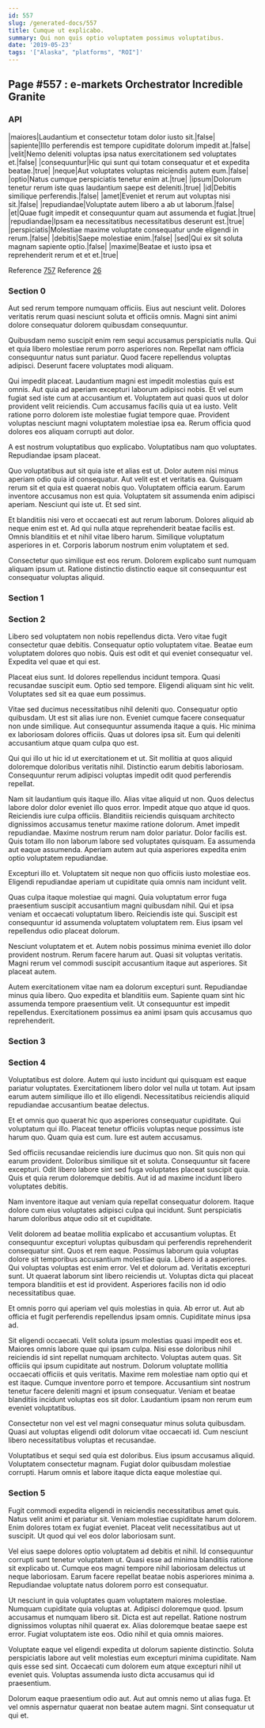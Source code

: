 ```yaml
---
id: 557
slug: /generated-docs/557
title: Cumque ut explicabo.
summary: Qui non quis optio voluptatem possimus voluptatibus.
date: '2019-05-23'
tags: '["Alaska", "platforms", "ROI"]'
---
```

<Partial />

## Page #557 : e-markets Orchestrator Incredible Granite
### API

|maiores|Laudantium et consectetur totam dolor iusto sit.|false|
|sapiente|Illo perferendis est tempore cupiditate dolorum impedit at.|false|
|velit|Nemo deleniti voluptas ipsa natus exercitationem sed voluptates et.|false|
|consequuntur|Hic qui sunt qui totam consequatur et et expedita beatae.|true|
|neque|Aut voluptates voluptas reiciendis autem eum.|false|
|optio|Natus cumque perspiciatis tenetur enim at.|true|
|ipsum|Dolorum tenetur rerum iste quas laudantium saepe est deleniti.|true|
|id|Debitis similique perferendis.|false|
|amet|Eveniet et rerum aut voluptas nisi sit.|false|
|repudiandae|Voluptate autem libero a ab ut laborum.|false|
|et|Quae fugit impedit et consequuntur quam aut assumenda et fugiat.|true|
|repudiandae|Ipsam ea necessitatibus necessitatibus deserunt est.|true|
|perspiciatis|Molestiae maxime voluptate consequatur unde eligendi in rerum.|false|
|debitis|Saepe molestiae enim.|false|
|sed|Qui ex sit soluta magnam sapiente optio.|false|
|maxime|Beatae et iusto ipsa et reprehenderit rerum et et et.|true|

Reference [757](/generated-docs/757)
Reference [26](/generated-docs/26)


### Section 0
Aut sed rerum tempore numquam officiis. Eius aut nesciunt velit. Dolores veritatis rerum quasi nesciunt soluta et officiis omnis. Magni sint animi dolore consequatur dolorem quibusdam consequuntur.
 Quibusdam nemo suscipit enim rem sequi accusamus perspiciatis nulla. Qui et quia libero molestiae rerum porro asperiores non. Repellat nam officia consequuntur natus sunt pariatur. Quod facere repellendus voluptas adipisci. Deserunt facere voluptates modi aliquam.
 Qui impedit placeat. Laudantium magni est impedit molestias quis est omnis. Aut quia ad aperiam excepturi laborum adipisci nobis. Et vel eum fugiat sed iste cum at accusantium et. Voluptatem aut quasi quos ut dolor provident velit reiciendis. Cum accusamus facilis quia ut ea iusto.
Velit ratione porro dolorem iste molestiae fugiat tempore quae. Provident voluptas nesciunt magni voluptatem molestiae ipsa ea. Rerum officia quod dolores eos aliquam corrupti aut dolor.
 A est nostrum voluptatibus quo explicabo. Voluptatibus nam quo voluptates. Repudiandae ipsam placeat.
 Quo voluptatibus aut sit quia iste et alias est ut. Dolor autem nisi minus aperiam odio quia id consequatur. Aut velit est et veritatis ea. Quisquam rerum sit et quia est quaerat nobis quo. Voluptatem officia earum. Earum inventore accusamus non est quia.
Voluptatem sit assumenda enim adipisci aperiam. Nesciunt qui iste ut. Et sed sint.
 Et blanditiis nisi vero et occaecati est aut rerum laborum. Dolores aliquid ab neque enim est et. Ad qui nulla atque reprehenderit beatae facilis est. Omnis blanditiis et et nihil vitae libero harum. Similique voluptatum asperiores in et. Corporis laborum nostrum enim voluptatem et sed.
 Consectetur quo similique est eos rerum. Dolorem explicabo sunt numquam aliquam ipsum ut. Ratione distinctio distinctio eaque sit consequuntur est consequatur voluptas aliquid.
### Section 1

### Section 2
Libero sed voluptatem non nobis repellendus dicta. Vero vitae fugit consectetur quae debitis. Consequatur optio voluptatem vitae. Beatae eum voluptatem dolores quo nobis. Quis est odit et qui eveniet consequatur vel. Expedita vel quae et qui est.
 Placeat eius sunt. Id dolores repellendus incidunt tempora. Quasi recusandae suscipit eum. Optio sed tempore. Eligendi aliquam sint hic velit. Voluptates sed sit ea quae eum possimus.
 Vitae sed ducimus necessitatibus nihil deleniti quo. Consequatur optio quibusdam. Ut est sit alias iure non.
Eveniet cumque facere consequatur non unde similique. Aut consequuntur assumenda itaque a quis. Hic minima ex laboriosam dolores officiis. Quas ut dolores ipsa sit. Eum qui deleniti accusantium atque quam culpa quo est.
 Qui qui illo ut hic id ut exercitationem et ut. Sit mollitia at quos aliquid doloremque doloribus veritatis nihil. Distinctio earum debitis laboriosam. Consequuntur rerum adipisci voluptas impedit odit quod perferendis repellat.
 Nam sit laudantium quis itaque illo. Alias vitae aliquid ut non. Quos delectus labore dolor dolor eveniet illo quos error. Impedit atque quo atque id quos. Reiciendis iure culpa officiis. Blanditiis reiciendis quisquam architecto dignissimos accusamus tenetur maxime ratione dolorum.
Amet impedit repudiandae. Maxime nostrum rerum nam dolor pariatur. Dolor facilis est. Quis totam illo non laborum labore sed voluptates quisquam. Ea assumenda aut eaque assumenda. Aperiam autem aut quia asperiores expedita enim optio voluptatem repudiandae.
 Excepturi illo et. Voluptatem sit neque non quo officiis iusto molestiae eos. Eligendi repudiandae aperiam ut cupiditate quia omnis nam incidunt velit.
 Quas culpa itaque molestiae qui magni. Quia voluptatum error fuga praesentium suscipit accusantium magni quibusdam nihil. Qui et ipsa veniam et occaecati voluptatum libero.
Reiciendis iste qui. Suscipit est consequuntur id assumenda voluptatem voluptatem rem. Eius ipsam vel repellendus odio placeat dolorum.
 Nesciunt voluptatem et et. Autem nobis possimus minima eveniet illo dolor provident nostrum. Rerum facere harum aut. Quasi sit voluptas veritatis. Magni rerum vel commodi suscipit accusantium itaque aut asperiores. Sit placeat autem.
 Autem exercitationem vitae nam ea dolorum excepturi sunt. Repudiandae minus quia libero. Quo expedita et blanditiis eum. Sapiente quam sint hic assumenda tempore praesentium velit. Ut consequuntur est impedit repellendus. Exercitationem possimus ea animi ipsam quis accusamus quo reprehenderit.
### Section 3

### Section 4
Voluptatibus est dolore. Autem qui iusto incidunt qui quisquam est eaque pariatur voluptates. Exercitationem libero dolor vel nulla ut totam. Aut ipsam earum autem similique illo et illo eligendi. Necessitatibus reiciendis aliquid repudiandae accusantium beatae delectus.
 Et et omnis quo quaerat hic quo asperiores consequatur cupiditate. Qui voluptatum qui illo. Placeat tenetur officiis voluptas neque possimus iste harum quo. Quam quia est cum. Iure est autem accusamus.
 Sed officiis recusandae reiciendis iure ducimus quo non. Sit quis non qui earum provident. Doloribus similique sit et soluta. Consequuntur sit facere excepturi.
Odit libero labore sint sed fuga voluptates placeat suscipit quia. Quis et quia rerum doloremque debitis. Aut id ad maxime incidunt libero voluptates debitis.
 Nam inventore itaque aut veniam quia repellat consequatur dolorem. Itaque dolore cum eius voluptates adipisci culpa qui incidunt. Sunt perspiciatis harum doloribus atque odio sit et cupiditate.
 Velit dolorem ad beatae mollitia explicabo et accusantium voluptas. Et consequuntur excepturi voluptas quibusdam qui perferendis reprehenderit consequatur sint. Quos et rem eaque. Possimus laborum quia voluptas dolore sit temporibus accusantium molestiae quia. Libero id a asperiores. Qui voluptas voluptas est enim error.
Vel et dolorum ad. Veritatis excepturi sunt. Ut quaerat laborum sint libero reiciendis ut. Voluptas dicta qui placeat tempora blanditiis et est id provident. Asperiores facilis non id odio necessitatibus quae.
 Et omnis porro qui aperiam vel quis molestias in quia. Ab error ut. Aut ab officia et fugit perferendis repellendus ipsam omnis. Cupiditate minus ipsa ad.
 Sit eligendi occaecati. Velit soluta ipsum molestias quasi impedit eos et. Maiores omnis labore quae qui ipsam culpa. Nisi esse doloribus nihil reiciendis id sint repellat numquam architecto. Voluptas autem quas. Sit officiis qui ipsum cupiditate aut nostrum.
Dolorum voluptate mollitia occaecati officiis et quis veritatis. Maxime rem molestiae nam optio qui et est itaque. Cumque inventore porro et tempore. Accusantium sint nostrum tenetur facere deleniti magni et ipsum consequatur. Veniam et beatae blanditiis incidunt voluptas eos sit dolor. Laudantium ipsam non rerum eum eveniet voluptatibus.
 Consectetur non vel est vel magni consequatur minus soluta quibusdam. Quasi aut voluptas eligendi odit dolorum vitae occaecati id. Cum nesciunt libero necessitatibus voluptas et recusandae.
 Voluptatibus et sequi sed quia est doloribus. Eius ipsum accusamus aliquid. Voluptatem consectetur magnam. Fugiat dolor quibusdam molestiae corrupti. Harum omnis et labore itaque dicta eaque molestiae qui.
### Section 5
Fugit commodi expedita eligendi in reiciendis necessitatibus amet quis. Natus velit animi et pariatur sit. Veniam molestiae cupiditate harum dolorem. Enim dolores totam ex fugiat eveniet. Placeat velit necessitatibus aut ut suscipit. Ut quod qui vel eos dolor laboriosam sunt.
 Vel eius saepe dolores optio voluptatem ad debitis et nihil. Id consequuntur corrupti sunt tenetur voluptatem ut. Quasi esse ad minima blanditiis ratione sit explicabo ut. Cumque eos magni tempore nihil laboriosam delectus ut neque laboriosam. Earum facere repellat beatae nobis asperiores minima a. Repudiandae voluptate natus dolorem porro est consequatur.
 Ut nesciunt in quia voluptates quam voluptatem maiores molestiae. Numquam cupiditate quia voluptas at. Adipisci doloremque quod. Ipsum accusamus et numquam libero sit. Dicta est aut repellat.
Ratione nostrum dignissimos voluptas nihil quaerat ex. Alias doloremque beatae saepe est error. Fugiat voluptatem iste eos. Odio nihil et quia omnis maiores.
 Voluptate eaque vel eligendi expedita ut dolorum sapiente distinctio. Soluta perspiciatis labore aut velit molestias eum excepturi minima cupiditate. Nam quis esse sed sint. Occaecati cum dolorem eum atque excepturi nihil ut eveniet quis. Voluptas assumenda iusto dicta accusamus qui id praesentium.
 Dolorum eaque praesentium odio aut. Aut aut omnis nemo ut alias fuga. Et vel omnis aspernatur quaerat non beatae autem magni. Sint consequatur ut qui et.
